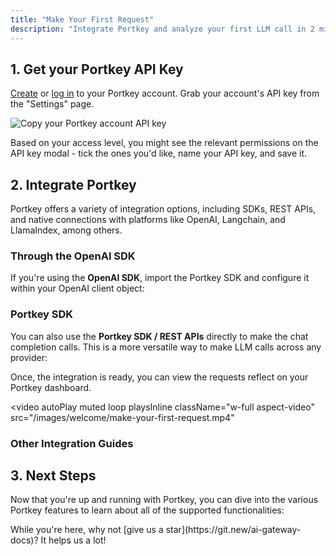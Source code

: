 ```yaml
---
title: "Make Your First Request"
description: "Integrate Portkey and analyze your first LLM call in 2 minutes!"
---
```


## 1\. Get your Portkey API Key

[Create](https://app.portkey.ai/signup) or [log in](https://app.portkey.ai/login) to your Portkey account. Grab your account's API key from the "Settings" page.

<Frame caption="Copy your Portkey account API key">
  <img src="/images/welcome/welcome-2.gif" alt="Copy your Portkey account API key" />
</Frame>

Based on your access level, you might see the relevant permissions on the API key modal - tick the ones you'd like, name your API key, and save it.

## 2\. Integrate Portkey

Portkey offers a variety of integration options, including SDKs, REST APIs, and native connections with platforms like OpenAI, Langchain, and LlamaIndex, among others.

### Through the OpenAI SDK

If you're using the **OpenAI SDK**, import the Portkey SDK and configure it within your OpenAI client object:

<Card title="OpenAI" href="/integrations/llms/openai" />


### Portkey SDK

You can also use the **Portkey SDK / REST APIs** directly to make the chat completion calls. This is a more versatile way to make LLM calls across any provider:

<Card title="SDK" href="/api-reference/portkey-sdk-client" />


Once, the integration is ready, you can view the requests reflect on your Portkey dashboard.

<video
  autoPlay
  muted
  loop
  playsInline
  className="w-full aspect-video"
  src="/images/welcome/make-your-first-request.mp4"
></video>


### Other Integration Guides

<CardGroup cols={3}>
  <Card title="Azure OpenAI" href="/integrations/llms/azure-openai" />
  <Card title="Anthropic" href="/integrations/llms/anthropic" />
  <Card title="Langchain" href="/integrations/libraries/langchain-python" />
  <Card title="LlamaIndex" href="/integrations/libraries/llama-index-python" />
  <Card title="Ollama" href="/integrations/llms/ollama" />
  <Card title="Others" href="/integrations/llms" />
</CardGroup>

## 3\. Next Steps

Now that you're up and running with Portkey, you can dive into the various Portkey features to learn about all of the supported functionalities:

<CardGroup cols={3}>
  <Card title="Observability" href="/product/observability/" />
  <Card title="AI Gateway" href="/product/ai-gateway" />
  <Card title="Prompt Library" href="/product/prompt-library" />
  <Card title="Autonomous Fine-Tuning" href="/product/autonomous-fine-tuning" />
  <Card title="Guardrails" href="/product/guardrails" />
  <Card title="Enterprise" href="/product/enterprise-offering" />

</CardGroup>

<Check>
While you're here, why not [give us a star](https://git.new/ai-gateway-docs)? It helps us a lot!
</Check>
